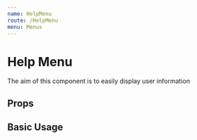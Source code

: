 ```yaml
---
name: HelpMenu
route: /HelpMenu
menu: Menus
---
```



# Help Menu

The aim of this component is to easily display user information

## Props

<Props of={HelpMenu} />

## Basic Usage

<Playground>
  <HelpMenu
    documentationUrl={'https://github.com/Cosmo-Tech/webapp-component-ui'}
    supportUrl={'https://cosmotech.com'}
  />
</Playground>
